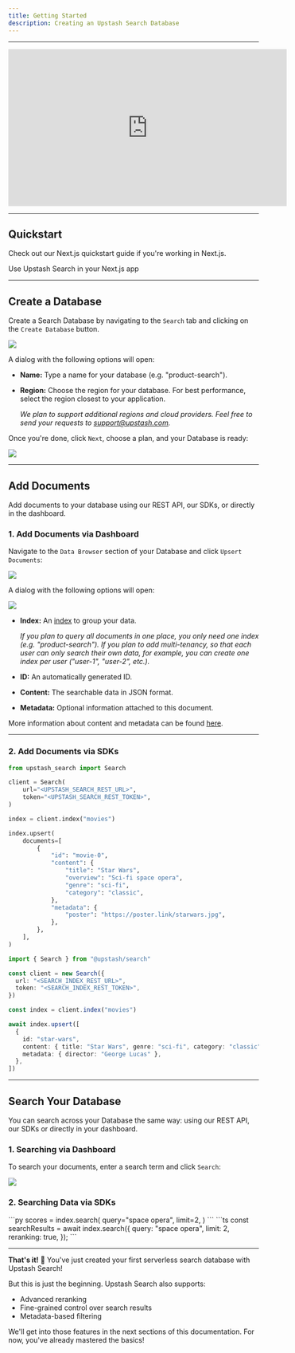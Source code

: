 ```yaml
---
title: Getting Started
description: Creating an Upstash Search Database
---
```


---

<iframe
  id="intro-video" width='560' height='315'
  src='https://www.youtube.com/embed/xVwdHZEkdGI?rel=0&disablekb=1'
  title='YouTube video player' frameBorder='0' allow='accelerometer; fullscreen;
  clipboard-write; encrypted-media; gyroscope' allowFullScreen>
</iframe>

---

## Quickstart

Check out our Next.js quickstart guide if you're working in Next.js.

<CardGroup cols={1}>
  <Card title="Next.js" icon="node-js" href="/search/tutorials/nextjs">
    Use Upstash Search in your Next.js app
  </Card>
</CardGroup>

---

## Create a Database

Create a Search Database by navigating to the `Search` tab and clicking on the `Create Database` button.

<Frame style={{ width: "600px" }}>
  <img src="/img/search/create-database.png" />
</Frame>

A dialog with the following options will open:

- **Name:** Type a name for your database (e.g. "product-search").

- **Region:** Choose the region for your database. For best performance, select the region closest to your application.

  _We plan to support additional regions and cloud providers. Feel free to send your requests to [support@upstash.com](mailto:support@upstash.com)._

Once you're done, click `Next`, choose a plan, and your Database is ready:

<Frame style={{ width: "600px" }}>
  <img src="/img/search/database-created.png" />
</Frame>

---

## Add Documents

Add documents to your database using our REST API, our SDKs, or directly in the dashboard.

### 1. Add Documents via Dashboard

Navigate to the `Data Browser` section of your Database and click `Upsert Documents`:

<Frame style={{ width: "600px" }}>
  <img src="/img/search/add-data.png" />
</Frame>

A dialog with the following options will open:

<Frame style={{ width: "600px" }}>
  <img src="/img/search/add-document.png" />
</Frame>

- **Index:** An [index](/search/features/indexes) to group your data.

  _If you plan to query all documents in one place, you only need one index (e.g. "product-search"). If you plan to add multi-tenancy, so that each user can only search their own data, for example, you can create one index per user ("user-1", "user-2", etc.)._

- **ID:** An automatically generated ID.

- **Content:** The searchable data in JSON format.

- **Metadata:** Optional information attached to this document.

More information about content and metadata can be found [here](/search/features/content-and-metadata).

---

### 2. Add Documents via SDKs

<Tabs>

<Tab title="Python">

```python
from upstash_search import Search

client = Search(
    url="<UPSTASH_SEARCH_REST_URL>",
    token="<UPSTASH_SEARCH_REST_TOKEN>",
)

index = client.index("movies")

index.upsert(
    documents=[
        {
            "id": "movie-0",
            "content": {
                "title": "Star Wars",
                "overview": "Sci-fi space opera",
                "genre": "sci-fi",
                "category": "classic",
            },
            "metadata": {
                "poster": "https://poster.link/starwars.jpg",
            },
        },
    ],
)
```

</Tab>

<Tab title="TypeScript">

```ts
import { Search } from "@upstash/search"

const client = new Search({
  url: "<SEARCH_INDEX_REST_URL>",
  token: "<SEARCH_INDEX_REST_TOKEN>",
})

const index = client.index("movies")

await index.upsert([
  {
    id: "star-wars",
    content: { title: "Star Wars", genre: "sci-fi", category: "classic" },
    metadata: { director: "George Lucas" },
  },
])
```

</Tab>

</Tabs>

---

## Search Your Database

You can search across your Database the same way: using our REST API, our SDKs or directly in your dashboard.

### 1. Searching via Dashboard

To search your documents, enter a search term and click `Search`:

<Frame style={{ width: "600px" }}>
  <img src="/img/search/first-search.png" />
</Frame>

### 2. Searching Data via SDKs

<Tabs>

<Tab title="Python">
  ```py scores = index.search( query="space opera", limit=2, ) ```
</Tab>

<Tab title="TypeScript">
```ts
const searchResults = await index.search({
  query: "space opera",
  limit: 2,
  reranking: true,
});
```
</Tab>

</Tabs>

---

**That's it!** 🎉 You've just created your first serverless search database with Upstash Search!

But this is just the beginning. Upstash Search also supports:

- Advanced reranking
- Fine-grained control over search results
- Metadata-based filtering

We'll get into those features in the next sections of this documentation. For now, you've already mastered the basics!

